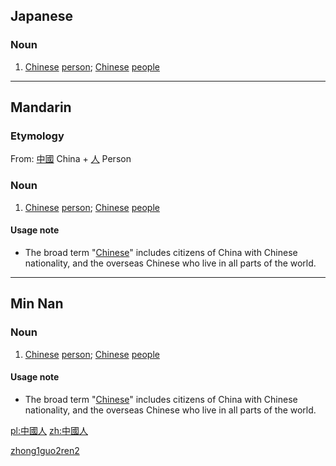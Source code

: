 {{zh-forms|[[中国人]]|[[中國]][[人]]}}
==Japanese==
===Noun===
{{ja-noun|ky|hira=ちゅうごくじん|rom=chūgoku-jin|kyu=中國人|rs=丨03}}

# [[Chinese]] [[person]]; [[Chinese]] [[people]]

----

==Mandarin==
===Etymology===
From: [[中國]] China + [[人]] Person
===Noun===
{{cmn-noun|t|pin=Zhōnggúo rén|pint=zhong1guo2ren2|tra=中國人|sim=中国人|rs=丨03}}
# [[Chinese]] [[person]]; [[Chinese]] [[people]]

====Usage note====
*The broad term "[[Chinese]]" includes citizens of China with Chinese nationality, and the overseas Chinese who live in all parts of the world.

[[Category:zh-cn:Nationalities|zhong1guo2ren2]]

----

==Min Nan==
===Noun===
{{nan-noun|t|poj=Tiong-kok-lâng|pojt=tiong1kok4lang5|tra=中國人|sim=中国人|rs=丨03}}

# [[Chinese]] [[person]]; [[Chinese]] [[people]]

====Usage note====
*The broad term "[[Chinese]]" includes citizens of China with Chinese nationality, and the overseas Chinese who live in all parts of the world.

[[pl:中國人]]
[[zh:中國人]]